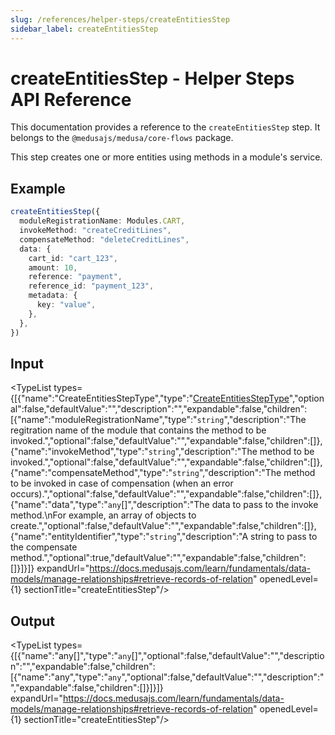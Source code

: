 ```yaml
---
slug: /references/helper-steps/createEntitiesStep
sidebar_label: createEntitiesStep
---
```



# createEntitiesStep - Helper Steps API Reference

This documentation provides a reference to the `createEntitiesStep` step. It belongs to the `@medusajs/medusa/core-flows` package.

This step creates one or more entities using methods in a module's service.

## Example

```ts
createEntitiesStep({
  moduleRegistrationName: Modules.CART,
  invokeMethod: "createCreditLines",
  compensateMethod: "deleteCreditLines",
  data: {
    cart_id: "cart_123",
    amount: 10,
    reference: "payment",
    reference_id: "payment_123",
    metadata: {
      key: "value",
    },
  },
})
```

## Input

<TypeList types={[{"name":"CreateEntitiesStepType","type":"[CreateEntitiesStepType](../../interfaces/helper_steps.CreateEntitiesStepType/page.mdx)","optional":false,"defaultValue":"","description":"","expandable":false,"children":[{"name":"moduleRegistrationName","type":"`string`","description":"The regitration name of the module that contains the method to be invoked.","optional":false,"defaultValue":"","expandable":false,"children":[]},{"name":"invokeMethod","type":"`string`","description":"The method to be invoked.","optional":false,"defaultValue":"","expandable":false,"children":[]},{"name":"compensateMethod","type":"`string`","description":"The method to be invoked in case of compensation (when an error occurs).","optional":false,"defaultValue":"","expandable":false,"children":[]},{"name":"data","type":"`any`[]","description":"The data to pass to the invoke method.\nFor example, an array of objects to create.","optional":false,"defaultValue":"","expandable":false,"children":[]},{"name":"entityIdentifier","type":"`string`","description":"A string to pass to the compensate method.","optional":true,"defaultValue":"","expandable":false,"children":[]}]}]} expandUrl="https://docs.medusajs.com/learn/fundamentals/data-models/manage-relationships#retrieve-records-of-relation" openedLevel={1} sectionTitle="createEntitiesStep"/>

## Output

<TypeList types={[{"name":"any[]","type":"`any`[]","optional":false,"defaultValue":"","description":"","expandable":false,"children":[{"name":"any","type":"`any`","optional":false,"defaultValue":"","description":"","expandable":false,"children":[]}]}]} expandUrl="https://docs.medusajs.com/learn/fundamentals/data-models/manage-relationships#retrieve-records-of-relation" openedLevel={1} sectionTitle="createEntitiesStep"/>
